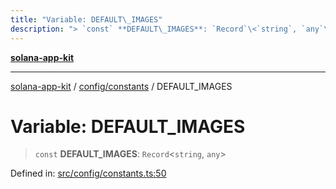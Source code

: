 ```yaml
---
title: "Variable: DEFAULT\_IMAGES"
description: "> `const` **DEFAULT\_IMAGES**: `Record`\<`string`, `any`\>"
---
```


[**solana-app-kit**](../../../README.mdx)

***

[solana-app-kit](../../../README.mdx) / [config/constants](../README.mdx) / DEFAULT\_IMAGES

# Variable: DEFAULT\_IMAGES

> `const` **DEFAULT\_IMAGES**: `Record`\<`string`, `any`\>

Defined in: [src/config/constants.ts:50](https://github.com/SendArcade/solana-social-starter/blob/b27156124ee1831d644b1af765e8d55a2885cd4f/src/config/constants.ts#L50)
